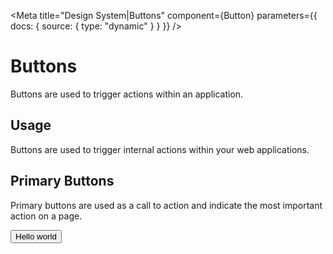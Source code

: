 
<Meta
  title="Design System|Buttons"
  component={Button}
  parameters={{ docs: { source: { type: "dynamic" } } }}
/>

# Buttons

Buttons are used to trigger actions within an application.

## Usage

Buttons are used to trigger internal actions within your web applications.

## Primary Buttons

Primary buttons are used as a call to action and indicate the most important action on a page.

<Canvas withToolbar>
  <Story name="primary">
    <Button onClick={action("Button Clicked")}>Hello world</Button>
  </Story>
</Canvas>

<ArgsTable of={Button} />
